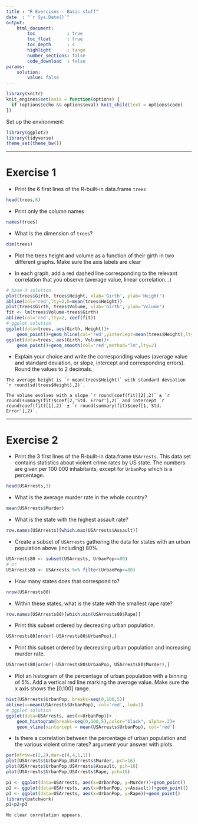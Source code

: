 ```yaml
---
title : "R Exercises - Basic stuff"
date  : "`r Sys.Date()`"
output: 
    html_document:
        toc            : true
        toc_float      : true
        toc_depth      : 4
        highlight      : tango
        number_sections: false
        code_download  : false
params: 
    solution:
        value: false
---
```



```r
library(knitr)
knit_engines$set(asis = function(options) {
  if (options$echo && options$eval) knit_child(text = options$code)
})
```

Set up the environment:

```r
library(ggplot2)
library(tidyverse)
theme_set(theme_bw())
```

-------

# Exercise 1

- Print the 6 first lines of the R-built-in data.frame `trees`

```r
head(trees,6)
```

- Print only the column names

```r
names(trees)
```

- What is the dimension of `trees`?

```r
dim(trees)
```

- Plot the trees height and volume as a function of their girth in two different graphs. Make sure the axis labels are clear

- In each graph, add a red dashed line corresponding to the relevant correlation that you observe (average value, linear correlation...)

```r
# base R solution
plot(trees$Girth, trees$Height, xlab='Girth', ylab='Height')
abline(col='red',lty=2,h=mean(trees$Height))
plot(trees$Girth, trees$Volume, xlab='Girth', ylab='Volume')
fit <- lm(trees$Volume~trees$Girth)
abline(col='red',lty=2, coef(fit))
# ggplot solution
ggplot(data=trees, aes(Girth, Height))+
    geom_point()+geom_hline(col='red',yintercept=mean(trees$Height),lty=2)
ggplot(data=trees, aes(Girth, Volume))+
    geom_point()+geom_smooth(col='red',method="lm",lty=2)
```

- Explain your choice and write the corresponding values (average value and standard deviation, or slope, intercept and corresponding errors). Round the values to 2 decimals.

```asis
The average height is `r mean(trees$Height)` with standard deviation `r round(sd(trees$Height),2)`.

The volume evolves with a slope `r round(coef(fit)[2],2)` ± `r round(summary(fit)$coef[2,'Std. Error'],2)` and intercept `r round(coef(fit)[1],2)` ± `r round(summary(fit)$coef[1,'Std. Error'],2)`.
```

-------

# Exercise 2 

- Print the 3 first lines of the R-built-in data.frame `USArrests`. This data set contains statistics about violent crime rates by US state. The numbers are given per 100 000 inhabitants, except for `UrbanPop` which is a percentage.

```r
head(USArrests,3)
```

- What is the average murder rate in the whole country?

```r
mean(USArrests$Murder)
```

- What is the state with the highest assault rate?

```r
row.names(USArrests)[which.max(USArrests$Assault)]
```

- Create a subset of `USArrests` gathering the data for states with an urban population above (including) 80%.

```r
USArrests80 <- subset(USArrests, UrbanPop>=80)
# or
USArrests80 <- USArrests %>% filter(UrbanPop>=80)
```

- How many states does that correspond to?

```r
nrow(USArrests80)
```

- Within these states, what is the state with the smallest rape rate?

```r
row.names(USArrests80)[which.min(USArrests80$Rape)]
```

- Print this subset ordered by decreasing urban population.

```r
USArrests80[order(-USArrests80$UrbanPop),]
```

- Print this subset ordered by decreasing urban population and increasing murder rate.

```r
USArrests80[order(-USArrests80$UrbanPop, USArrests80$Murder),]
```

- Plot an histogram of the percentage of urban population with a binning of 5%. Add a vertical red line marking the average value. Make sure the x axis shows the [0,100] range.

```r
hist(USArrests$UrbanPop, breaks=seq(0,100,5))
abline(v=mean(USArrests$UrbanPop), col='red', lwd=3)
# ggplot solution
ggplot(data=USArrests, aes(x=UrbanPop))+
    geom_histogram(breaks=seq(0,100,5),color="black", alpha=.2)+
    geom_vline(xintercept = mean(USArrests$UrbanPop), col='red')
```

- Is there a correlation between the percentage of urban population and the various violent crime rates? argument your answer with plots.

```r
par(mfrow=c(2,2),mar=c(4,4,1,1))
plot(USArrests$UrbanPop,USArrests$Murder, pch=16)
plot(USArrests$UrbanPop,USArrests$Assault, pch=16)
plot(USArrests$UrbanPop,USArrests$Rape, pch=16)
```

```r
p1 <- ggplot(data=USArrests, aes(x=UrbanPop, y=Murder))+geom_point()
p2 <- ggplot(data=USArrests, aes(x=UrbanPop, y=Assault))+geom_point()
p3 <- ggplot(data=USArrests, aes(x=UrbanPop, y=Rape))+geom_point()
library(patchwork)
p1+p2+p3
```

```asis
No clear correlation appears.
```